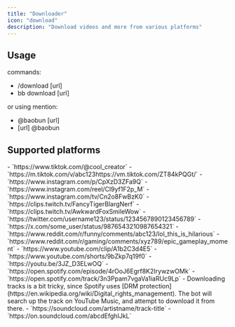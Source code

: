 ```yaml
---
title: "Downloader"
icon: "download"
description: "Download videos and more from various platforms"
---
```


## Usage
commands:
- /download [url]
- bb download [url]

or using mention:
- @baobun [url]
- [url] @baobun

## Supported platforms
<Accordion title="TikTok (Videos)">
- `https://www.tiktok.com/@cool_creator`
- `https://m.tiktok.com/v/abc123https://vm.tiktok.com/ZT84kPQGt/`
</Accordion>

<Accordion title="Instagram (Posts, Reels & TV)">
- `https://www.instagram.com/p/CpXzD3ZFa9Q`
- `https://www.instagram.com/reel/Cl9yf1F2p_M`
- `https://www.instagram.com/tv/Cn2o8FwBzK0`
</Accordion>

<Accordion title="Twitch Clips">
- `https://clips.twitch.tv/FancyTigerBlargNerf`
- `https://clips.twitch.tv/AwkwardFoxSmileWow`
</Accordion>

<Accordion title="Twitter/X">
- `https://twitter.com/username123/status/1234567890123456789`
- `https://x.com/some_user/status/9876543210987654321`
</Accordion>

<Accordion title="Reddit">
- `https://www.reddit.com/r/funny/comments/abc123/lol_this_is_hilarious`
- `https://www.reddit.com/r/gaming/comments/xyz789/epic_gameplay_moment`
</Accordion>

<Accordion title="YouTube (Videos, Clips & Shorts)">
- `https://www.youtube.com/clip/A1b2C3d4E5`
- `https://www.youtube.com/shorts/9bZkp7q19f0`
- `https://youtu.be/3JZ_D3ELwOQ`
</Accordion>

<Accordion title="Spotify (Episodes & Tracks)">
- `https://open.spotify.com/episode/4rOoJ6Egrf8K2IrywzwOMk`
- `https://open.spotify.com/track/3n3Ppam7vgaVa1iaRUc9Lp`
  - Downloading tracks is a bit tricky, since Spotify uses [DRM protection](https://en.wikipedia.org/wiki/Digital_rights_management). The bot will search up the track on YouTube Music, and attempt to download it from there.
</Accordion>

<Accordion title="SoundCloud">
- `https://soundcloud.com/artistname/track-title`
- `https://on.soundcloud.com/abcdEfghIJkL`
</Accordion>